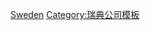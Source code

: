 {{Navbox
|name = 瑞典汽车制造业
|title =  {{flagicon|SWE}} [[瑞典汽车制造业]]
|state = {{{state<includeonly>|collapsed</includeonly>}}}
|bodyclass = hlist
|above = 
*[[汽车制造业]]
*[[瑞典经济]]
*[[瑞典交通]]

|groupstyle = text-align: left;
|group1 = 汽车制造商
|list1 =
*[[Dala7]]
*[[Esther]]
*[[科尼賽克]]
*[[国能电动汽车瑞典有限公司|NEVS]]
**[[薩博汽車|Saab]]
*[[斯堪尼亚汽车|斯堪尼亚]]
*[[沃尔沃集团]]
**[[Volvo Buses]]
**[[Volvo Trucks]]
*[[富豪汽車]]

| group2 = 零部件制造商
| list2 = 
*[[美安 (汽車設備)]]
*[[Caresto]]
*[[Haldex]]
*[[Haldex Traction]]
*[[斯堪尼亚汽车|Scania]]
*[[斯凱孚]]
*[[特瑞堡集團]]
*[[Volvo Penta]]

|group3 = 其他
|list3 = 
*[[Stockholm Lifestyle Motor Show]]
*[[Swedish Transport Agency]]
}}<noinclude>
[[Category:各國汽車模板|Sweden]]
[[Category:瑞典公司模板]]
</noinclude>